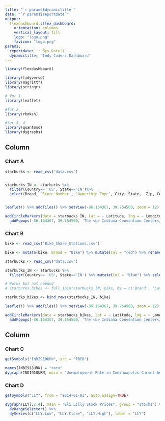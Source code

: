```yaml
---
title: "`r params$dynamictitle`"
date: "`r params$reportdate`"
output: 
  flexdashboard::flex_dashboard:
    orientation: columns
    vertical_layout: fill
    logo: "logo.png"
    favicon: "logo.png"
params:
  reportdate: !r Sys.Date()
  dynamictitle: "Indy Coders Dashboard"
---
```


```r
library(flexdashboard)

library(tidyverse)
library(magrittr)
library(stringr)

# for 1
library(leaflet)

#for 2
library(rbokeh)

#for 3, 4
library(quantmod)
library(dygraphs)
```

Column {data-width=350}
-----------------------------------------------------------------------

### Chart A

```r

starbucks <- read_csv("data.csv")


starbucks_IN <- starbucks %>%
  filter(Country== 'US', State=='IN')%>% 
  select(Brand, `Store Number`, `Ownership Type`, City,	State,	Zip, Country, Coordinates,	Latitude,	Longitude, Name)


leaflet() %>% addTiles() %>% setView(-86.164367, 39.764500, zoom = 12) %>% 

addCircleMarkers(data = starbucks_IN, lat = ~ Latitude, lng = ~ Longitude, popup = starbucks_IN$Name) %>%
  addPopups(-86.164367, 39.764500, 'The <b> Indiana Convention Center</b>')
```

### Chart B

```r

bike <- read_csv("Bike_Share_Stations.csv")

bike <- mutate(bike, Brand = "Bike") %>% mutate(Col = "red") %>% rename( Latitude = LATITUDE, Longitude =LONGITUDE, Name = STATION_NAME)

starbucks <- read_csv("data.csv")

starbucks_IN <- starbucks %>%
  filter(Country== 'US', State=='IN') %>% mutate(Col = "blue") %>% select(Brand, `Store Number`, `Ownership Type`, City,	State,	Zip, Country, Coordinates,	Latitude,	Longitude, Name, Col)

# Works but not needed
# starbucks_bikes <- full_join(starbucks_IN, bike, by = c('Brand', 'Latitude', 'Longitude', 'Col', 'Name'))

starbucks_bikes <- bind_rows(starbucks_IN, bike)

leaflet() %>% addTiles() %>% setView(-86.164367, 39.764500, zoom = 12) %>% 

addCircleMarkers(data = starbucks_bikes, lat = ~ Latitude, lng = ~ Longitude, popup = starbucks_bikes$Name, color = starbucks_bikes$Col) %>%
  addPopups(-86.164367, 39.764500, 'The <b> Indiana Convention Center</b>') 
```

Column {data-width=350}
-----------------------------------------------------------------------

### Chart C

```r
getSymbols("INDI918URN", src = "FRED")
```

```r
names(INDI918URN) = "rate"
dygraph(INDI918URN, main = "Unemployment Rate in Indianapolis-Carmel-Anderson, IN")
```

### Chart D

```r
getSymbols("LLY", from = "2014-01-01", auto.assign=TRUE)
```

```r
dygraph(LLY[,2:4], main = "Eli Lilly Stock Prices", group = "stocks") %>%  
  dyRangeSelector() %>%
  dySeries(c("LLY.Low", "LLY.Close", "LLY.High"), label = "LLY")
```